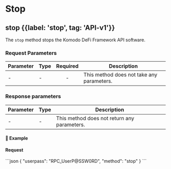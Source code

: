 
# Stop

## stop {{label: 'stop', tag: 'API-v1'}}

The `stop` method stops the Komodo DeFi Framework API software.

### Request Parameters

| Parameter | Type | Required | Description                               |
| --------- | ---- | :------: | ----------------------------------------- |
| -         | -    |     -    | This method does not take any parameters. |

### Response parameters

| Parameter | Type | Description                                 |
| --------- | ---- | ------------------------------------------- |
| -         | -    | This method does not return any parameters. |

#### 📌 Example

#### Request

<CodeGroup title="show_priv_key" tag="POST" label="show_priv_key" mm2MethodDecorate="true">
  ```json
  {
    "userpass": "RPC_UserP@SSW0RD",
    "method": "stop"
  }
  ```
</CodeGroup>
